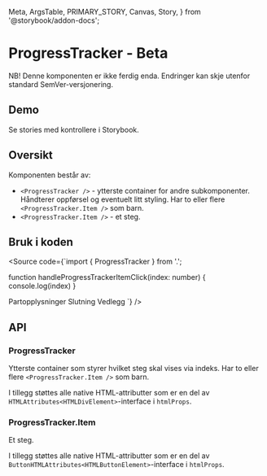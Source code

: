   Meta,
  ArgsTable,
  PRIMARY_STORY,
  Canvas,
  Story,
} from '@storybook/addon-docs';


<Meta
  title="Design system/ProgressTracker BETA/API"
  component={ProgressTracker}
/>

# ProgressTracker - Beta

NB! Denne komponenten er ikke ferdig enda. Endringer kan skje utenfor standard SemVer-versjonering.

<ComponentLinkRow
  docsHref="https://design.domstol.no/987b33f71/p/206fdc-skiptocontent/b/11d1c4"
  figmaHref="https://www.figma.com/file/ewqSDmkgqDQ5PyOsRp4V5b/DDS-Komponenter?node-id=10018%3A211463"
  githubHref="https://github.com/domstolene/designsystem/tree/master/components/src/components/ProgressTracker"
/>

## Demo

<Canvas>
  <Story id="design-system-progresstracker-beta--overview" />
</Canvas>

Se stories med kontrollere i <Typography externalLink typographyType='a' href='https://domstolene.github.io/designsystem/?path=/story/design-system-progresstracker-beta'>Storybook</Typography>.

## Oversikt

Komponenten består av:

- `<ProgressTracker />` - ytterste container for andre subkomponenter. Håndterer oppførsel og eventuelt litt styling. Har to eller flere `<ProgressTracker.Item />` som barn.
- `<ProgressTracker.Item />` - et steg.

## Bruk i koden

<Source
  code={`import { ProgressTracker } from '.';

function handleProgressTrackerItemClick(index: number) {
  console.log(index)
}

<ProgressTracker activeStep={activeStep}>
  <ProgressTracker.Item completed onClick={handleProgressTrackerItemClick}>
    Partopplysninger
  </ProgressTracker.Item>
  <ProgressTracker.Item active onClick={handleProgressTrackerItemClick}>
    Slutning
  </ProgressTracker.Item>
  <ProgressTracker.Item onClick={handleProgressTrackerItemClick}>
    Vedlegg
  </ProgressTracker.Item>
</ProgressTracker>
`}
/>

## API

### ProgressTracker

Ytterste container som styrer hvilket steg skal vises via indeks. Har to eller flere `<ProgressTracker.Item />` som barn.

<ArgsTable story={PRIMARY_STORY} />

I tillegg støttes alle native HTML-attributter som er en del av `HTMLAttributes<HTMLDivElement>`-interface i `htmlProps`.

### ProgressTracker.Item

Et steg.

<ArgsTable of={ProgressTracker.Item} />

I tillegg støttes alle native HTML-attributter som er en del av `ButtonHTMLAttributes<HTMLButtonElement>`-interface i `htmlProps`.
